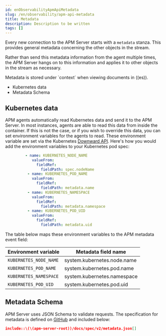 ```yaml
---
id: enObservabilityApmApiMetadata
slug: /en/observability/apm-api-metadata
title: Metadata
description: Description to be written
tags: []
---
```


<div id="apm-api-metadata"></div>

Every new connection to the APM Server starts with a `metadata` stanza.
This provides general metadata concerning the other objects in the stream.

Rather than send this metadata information from the agent multiple times,
the APM Server hangs on to this information and applies it to other objects in the stream as necessary.

<DocCallOut title="Tip">
Metadata is stored under `context` when viewing documents in ((es)).
</DocCallOut>

* <DocLink id="enObservabilityApmApiMetadata" section="kubernetes-data">Kubernetes data</DocLink>
* <DocLink id="enObservabilityApmApiMetadata" section="metadata-schema">Metadata Schema</DocLink>

<div id="apm-api-kubernetes-data"></div>

## Kubernetes data

APM agents automatically read Kubernetes data and send it to the APM Server.
In most instances, agents are able to read this data from inside the container.
If this is not the case, or if you wish to override this data, you can set environment variables for the agents to read.
These environment variable are set via the Kubernetes [Downward API](https://kubernetes.io/docs/tasks/inject-data-application/environment-variable-expose-pod-information/#use-pod-fields-as-values-for-environment-variables).
Here's how you would add the environment variables to your Kubernetes pod spec:

```yaml
         - name: KUBERNETES_NODE_NAME
            valueFrom:
              fieldRef:
                fieldPath: spec.nodeName
          - name: KUBERNETES_POD_NAME
            valueFrom:
              fieldRef:
                fieldPath: metadata.name
          - name: KUBERNETES_NAMESPACE
            valueFrom:
              fieldRef:
                fieldPath: metadata.namespace
          - name: KUBERNETES_POD_UID
            valueFrom:
              fieldRef:
                fieldPath: metadata.uid
```

The table below maps these environment variables to the APM metadata event field:

| Environment variable | Metadata field name |
|---|---|
| `KUBERNETES_NODE_NAME` | system.kubernetes.node.name |
| `KUBERNETES_POD_NAME` | system.kubernetes.pod.name |
| `KUBERNETES_NAMESPACE` | system.kubernetes.namespace |
| `KUBERNETES_POD_UID` | system.kubernetes.pod.uid |

<div id="apm-api-metadata-schema"></div>

## Metadata Schema

APM Server uses JSON Schema to validate requests. The specification for metadata is defined on
[GitHub](https://github.com/elastic/apm-server/blob/((minor-version))/docs/spec/v2/metadata.json) and included below:

```json
include::\(\(apm-server-root))/docs/spec/v2/metadata.json[]
```